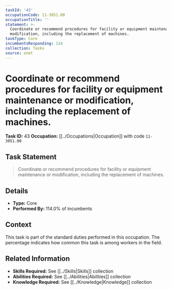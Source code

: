 ```yaml
---
taskId: '43'
occupationCode: 11-3051.00
occupationTitle: ''
statement: >-
  Coordinate or recommend procedures for facility or equipment maintenance or
  modification, including the replacement of machines.
taskType: Core
incumbentsResponding: 114
collection: Tasks
source: onet
---
```

# Coordinate or recommend procedures for facility or equipment maintenance or modification, including the replacement of machines.

**Task ID:** 43
**Occupation:** [[../Occupations|Occupation]] with code `11-3051.00`

## Task Statement

> Coordinate or recommend procedures for facility or equipment maintenance or modification, including the replacement of machines.

## Details

- **Type:** Core
- **Performed By:** 114.0% of incumbents

## Context

This task is part of the standard duties performed in this occupation. The percentage indicates how common this task is among workers in the field.

## Related Information

- **Skills Required:** See [[../Skills|Skills]] collection
- **Abilities Required:** See [[../Abilities|Abilities]] collection
- **Knowledge Required:** See [[../Knowledge|Knowledge]] collection
